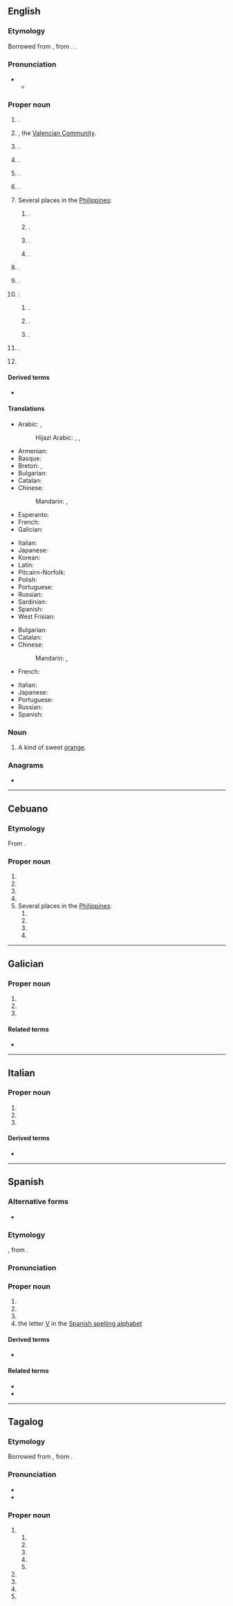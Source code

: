 {{also|valencia|valencià|valência|València|Valência}}
==English==
{{wikipedia|Valencia (autonomous community)}}
{{wikipedia}}
{{wikipedia|Valencia orange}}

===Etymology===
Borrowed from {{bor|en|es|Valencia}}, from {{der|en|la|Valentia}}. {{doublet|en|Valence}}.
{{root|en|ine-pro|*h₂welh₁-|id=rule}}

===Pronunciation===
* {{IPA|en|/vəˈlɛnsi.ə/}}
** {{audio|en|LL-Q1860 (eng)-Vealhurl-Valencia.wav|Audio (UK)}}

===Proper noun===
{{en-proper noun}}

# {{place|en|capital city|acomm:pref/Valencia|c/Spain}}.
# {{place|en|autonomous community|c/Spain}}, the [[Valencian Community]].
# {{place|en|province|acomm:pref/Valencia|c/Spain}}.
# {{place|en|town/and/municipality|dept/Córdoba|in northern|c/Colombia}}.
# {{place|en|capital city|can/Valencia|c/Ecuador}}.
# {{place|en|canton|p:Suf/Los Ríos|c/Ecuador}}.
# Several places in the [[Philippines]]:
## {{place|en|municipality|p/Bohol|c/Philippines}}.
## {{place|en|city|p/Bukidnon|c/Philippines}}.
## {{place|en|barangay|mun:pref/Cagdianao|p/Dinagat Islands|c/Philippines}}.
## {{place|en|municipality|p/Negros Oriental|c/Philippines}}.
# {{place|en|area|barrio:pref/Universidad|in the|city:pref/San Juan|terr/Puerto Rico}}.
# {{place|en|town|in northeastern|isl:suf/Trinidad|c/Trinidad and Tobago}}.
# {{place|en|Several places in the <<c/USA>>}}:
## {{place|en|neighborhood|city:pref/Santa Clarita|co/Los Angeles County|s/California}}.
## {{place|en|CDP|co/Valencia County|s/New Mexico}}.
## {{place|en|borough|co/Butler County|s/Pennsylvania}}.
# {{place|en|capital city|s:pref/Carabobo|c/Venezuela}}.
# {{given name|en|female}}

====Derived terms====
* {{l|en|Valencia County}}

====Translations====
{{trans-top|capital of the Valencian Community}}
* Arabic: {{t|ar|فَالِنْسِيَا|f|tr=falinsiyā}}, {{t|ar|بَلِنْسِيَة|f}}
*: Hijazi Arabic: {{t|acw|بلنسية|f|tr=balinsiya}}, {{t|acw|ڤالنسيا|f|tr=vālinsiya}}, {{t|acw|فالنسيا|f|tr=fālinsiya, vālinsiya}}
* Armenian: {{t|hy|Վալենսիա}}
* Basque: {{t|eu|Valentzia}}
* Breton: {{t|br|València|f}}, {{t|br|Valencia|f}}
* Bulgarian: {{t|bg|Вале́нсия|f}}
* Catalan: {{t+|ca|València|f}}
* Chinese:
*: Mandarin: {{t+|cmn|巴倫西亞|sc=Hani}}, {{t+|cmn|巴伦西亚|tr=Wǎlúnxīyǎ|sc=Hani}}
* Esperanto: {{t|eo|Valencio}}
* French: {{t+|fr|Valence|f}}
* Galician: {{t+|gl|Valencia|f}}
{{trans-mid}}
* Italian: {{t+|it|Valencia|f}}
* Japanese: {{t|ja|バレンシア|tr=Barenshia}}
* Korean: {{t|ko|^발렌시아}}
* Latin: {{t|la|Valentia|f}}
* Pitcairn-Norfolk: {{t|pih|Valensyaa}}
* Polish: {{t+|pl|Walencja}}
* Portuguese: {{t+|pt|Valência|f}}
* Russian: {{t+|ru|Вале́нсия|f}}
* Sardinian: {{t|sc|Valentzia|f}}
* Spanish: {{t+|es|Valencia|f}}
* West Frisian: {{t|fy|Falinsia|n}}
{{trans-bottom}}

{{trans-top|city in Venezuela}}
* Bulgarian: {{t|bg|Вале́нсия|f}}
* Catalan: {{t|ca|Valencia|f}}
* Chinese:
*: Mandarin: {{t+|cmn|巴倫西亞|sc=Hani}}, {{t+|cmn|巴伦西亚|tr=Wǎlúnxīyǎ|sc=Hani}}
* French: {{t+|fr|Valencia|f}}
{{trans-mid}}
* Italian: {{t+|it|Valencia|f}}
* Japanese: {{t|ja|バレンシア|tr=Barenshia}}
* Portuguese: {{t+|pt|Valência|f}}
* Russian: {{t+|ru|Вале́нсия|f}}
* Spanish: {{t+|es|Valencia|f}}
{{trans-bottom}}

===Noun===
{{en-noun}}

# A kind of sweet [[orange]].

===Anagrams===
* {{anagrams|en|a=aaceilnv|valiance}}

----

==Cebuano==

===Etymology===
From {{bor|ceb|es|Valencia}}.

===Proper noun===
{{head|ceb|proper noun}}

# {{surname|ceb|from=Spanish}}
# {{place|ceb|capital city|acomm:pref/Valencia|c/Spain|t1=Valencia}}
# {{place|ceb|autonomous community|c/Spain|t1=Valencia|t2=Valencian Community}}
# {{place|ceb|province|acomm:pref/Valencia|c/Spain|t1=Valencia}}
# Several places in the [[Philippines]]:
## {{place|ceb|municipality|p/Bohol|c/Philippines|t1=Valencia}}
## {{place|ceb|city|p/Bukidnon|c/Philippines|t1=Valencia}}
## {{place|ceb|barangay|mun:pref/Cagdianao|p/Dinagat Islands|c/Philippines|t1=Valencia}}
## {{place|ceb|municipality|p/Negros Oriental|c/Philippines|t1=Valencia}}

----

==Galician==

===Proper noun===
{{gl-proper noun}}

# {{place|gl|capital city|acomm:pref/Valencia|c/Spain|t1=Valencia}}
# {{place|gl|autonomous community|c/Spain|t1=Valencia|t2=Valencian Community}}
# {{place|gl|province|acomm:pref/Valencia|c/Spain|t1=Valencia}}

====Related terms====
* {{l|gl|valenciano}}

----

==Italian==

===Proper noun===
{{it-proper noun|f}}

# {{place|it|capital city|acomm:pref/Valencia|c/Spain|t1=Valencia}}
# {{place|it|autonomous community|c/Spain|t1=Valencia|t2=Valencian Community}}
# {{place|it|province|acomm:pref/Valencia|c/Spain|t1=Valencia}}

====Derived terms====
* {{l|it|valenciano}}

----

==Spanish==

===Alternative forms===
* {{alter|es|Val.||abbreviation}}

===Etymology===
{{bor+|es|ca|València}}, from {{der|es|la|Valentia}}.

===Pronunciation===
{{es-IPA}}

===Proper noun===
{{es-proper noun|f}}

# {{place|es|capital city|acomm:pref/Valencia|c/Spain|t1=Valencia}}
# {{place|es|autonomous community|c/Spain|t1=Valencia|t2=Valencian Community}}
# {{place|es|province|acomm:pref/Valencia|c/Spain|t1=Valencia}}
# the letter [[V]] in the [[Appendix:Spanish spelling alphabet|Spanish spelling alphabet]]

====Derived terms====
* {{l|es|valenciano}}

====Related terms====
* {{l|es|valentía}}
* {{l|es|valiente}}

----

==Tagalog==

===Etymology===
Borrowed from {{bor|tl|es|Valencia}}, from {{der|tl|ca|València}}.

===Pronunciation===
* {{hyph|tl|Va|len|cia}}
* {{tl-IPA|balensya}}

===Proper noun===
{{tl-proper noun}}

# {{place|tl|several <<places>> in the <<c/Philippines>>}}
## {{place|tl|city|p/Bukidnon|c/Philippines|t1=Valencia}}
## {{place|tl|municipality|p/Bohol|c/Philippines|t1=Valencia}}
## {{place|tl|municipality|p/Negros Oriental|c/Philippines|t1=Valencia}}
## {{place|tl|barangay|city/Quezon City|c/Philippines|t1=Valencia}}
## {{place|tl|barangay|mun:pref/Cagdianao|p/Dinagat Islands|c/Philippines|t1=Valencia}}
# {{surname|tl|from=Spanish}}
# {{place|tl|capital city|acomm:pref/Valencia|c/Spain|t1=Valencia}}
# {{place|tl|autonomous community|c/Spain|t1=Valencia|t2=Valencian Community}}
# {{place|tl|province|acomm:pref/Valencia|c/Spain|t1=Valencia}}